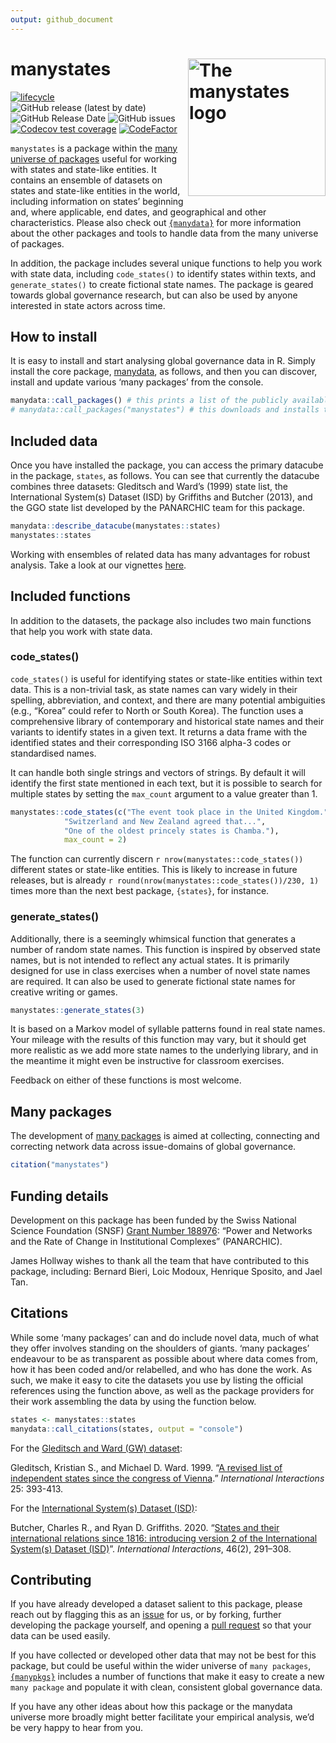 ```yaml
---
output: github_document
---
```

# manystates <img src="man/figures/manystates_hexlogo.png" alt="The manystates logo" align="right" width="220"/>

<!-- badges: start -->
[![lifecycle](https://img.shields.io/badge/lifecycle-stable-green.svg)](https://www.tidyverse.org/lifecycle/#stable)
![GitHub release (latest by date)](https://img.shields.io/github/v/release/globalgov/manystates)
![GitHub Release Date](https://img.shields.io/github/release-date/globalgov/manystates)
![GitHub issues](https://img.shields.io/github/issues-raw/globalgov/manystates)
[![Codecov test coverage](https://codecov.io/gh/globalgov/manystates/branch/main/graph/badge.svg)](https://app.codecov.io/gh/globalgov/manystates?branch=main)
[![CodeFactor](https://www.codefactor.io/repository/github/globalgov/manystates/badge)](https://www.codefactor.io/repository/github/globalgov/manystates)
<!-- badges: end -->

`manystates` is a package within the [many universe of packages](https://github.com/globalgov)
useful for working with states and state-like entities.
It contains an ensemble of datasets on states and 
state-like entities in the world,
including information on states' beginning and, where applicable, end dates,
and geographical and other characteristics. 
Please also check out [`{manydata}`](https://github.com/globalgov/manydata) for
more information about the other packages and tools to handle data from the
many universe of packages. 

In addition, the package includes several unique functions to help you work with
state data, including `code_states()` to identify states within texts,
and `generate_states()` to create fictional state names.
The package is geared towards global governance research, 
but can also be used by anyone interested in state actors across time. 

## How to install

It is easy to install and start analysing global governance data in R. 
Simply install the core package,
[manydata](https://github.com/globalgov/manydata), as follows,
and then you can discover, install and update various 'many packages' from the
console.

```r
manydata::call_packages() # this prints a list of the publicly available data packages currently available
# manydata::call_packages("manystates") # this downloads and installs the named package
```

## Included data

Once you have installed the package, you can access the primary datacube in the
package, `states`, as follows.
You can see that currently the datacube combines three datasets:
Gleditsch and Ward's (1999) state list,
the International System(s) Dataset (ISD) by Griffiths and Butcher (2013),
and the GGO state list developed by the PANARCHIC team for this package.

```r
manydata::describe_datacube(manystates::states)
manystates::states
```

Working with ensembles of related data has many advantages for robust analysis.
Take a look at our vignettes [here](https://globalgov.github.io/manydata/articles/user.html).

## Included functions

In addition to the datasets, the package also includes two main
functions that help you work with state data.

### code_states()

`code_states()` is useful for identifying states or state-like entities 
within text data.
This is a non-trivial task, as state names can vary widely in their
spelling, abbreviation, and context,
and there are many potential ambiguities (e.g., "Korea" could refer to
North or South Korea).
The function uses a comprehensive library of contemporary and historical 
state names and their variants to identify states in a given text.
It returns a data frame with the identified states and their
corresponding ISO 3166 alpha-3 codes or standardised names.

It can handle both single strings and vectors of strings.
By default it will identify the first state mentioned in each text,
but it is possible to search for multiple states by setting the
`max_count` argument to a value greater than 1.

```r
manystates::code_states(c("The event took place in the United Kingdom.", 
            "Switzerland and New Zealand agreed that...",
            "One of the oldest princely states is Chamba."),
            max_count = 2)
```

The function can currently discern `r nrow(manystates::code_states())` different states or state-like entities.
This is likely to increase in future releases,
but is already `r round(nrow(manystates::code_states())/230, 1)` times more than the next best package, `{states}`, for instance.

### generate_states()

Additionally, there is a seemingly whimsical function that generates
a number of random state names.
This function is inspired by observed state names,
but is not intended to reflect any actual states.
It is primarily designed for use in class exercises when a number of novel
state names are required.
It can also be used to generate fictional state names for
creative writing or games.

```r
manystates::generate_states(3)
```

It is based on a Markov model of syllable patterns found in real state names.
Your mileage with the results of this function may vary,
but it should get more realistic as we add more state names to the underlying library,
and in the meantime it might even be instructive for classroom exercises.

Feedback on either of these functions is most welcome.

## Many packages

The development of [many packages](https://github.com/globalgov/manydata) is aimed
at collecting, connecting and correcting network data across issue-domains of
global governance.


```r
citation("manystates")
```

## Funding details

Development on this package has been funded by the Swiss National Science Foundation (SNSF)
[Grant Number 188976](https://data.snf.ch/grants/grant/188976): 
"Power and Networks and the Rate of Change in Institutional Complexes" (PANARCHIC).

James Hollway wishes to thank all the team that have contributed to this package, 
including:
Bernard Bieri, Loic Modoux, Henrique Sposito, and Jael Tan.

## Citations

While some 'many packages' can and do include novel data,
much of what they offer involves standing on the shoulders of giants.
'many packages' endeavour to be as transparent as possible about where data
comes from, how it has been coded and/or relabelled, and who has done the work.
As such, we make it easy to cite the datasets you use
by listing the official references using the function above,
as well as the package providers for their work assembling the data
by using the function below.

```r
states <- manystates::states
manydata::call_citations(states, output = "console")
```

For the [Gleditsch and Ward (GW) dataset](http://ksgleditsch.com/statelist.html):

Gleditsch, Kristian S., and Michael D. Ward. 1999. “[A revised list of independent states since the congress of Vienna](https://doi.org/10.1080/03050629908434958).” _International Interactions_ 25: 393-413.

For the [International System(s) Dataset (ISD)](https://www.ryan-griffiths.com/data):

Butcher, Charles R., and Ryan D. Griffiths. 2020. "[States and their international relations since 1816: introducing version 2 of the International System(s) Dataset (ISD)](https://doi.org/10.1080/03050629.2020.1707199)". _International Interactions_, 46(2), 291–308.

## Contributing

If you have already developed a dataset salient to this package,
please reach out by flagging this as an [issue](https://github.com/globalgov/manystates/issues)
for us, or by forking, further developing the package yourself, and opening a
[pull request](https://github.com/globalgov/manystates/pulls)
so that your data can be used easily.

If you have collected or developed other data that may not be best for this
package, but could be useful within the wider universe of `many packages`, 
[`{manypkgs}`](https://github.com/globalgov/manypkgs) includes a number of
functions that make it easy to create a new `many package` and populate it with
clean, consistent global governance data.

If you have any other ideas about how this package or the manydata 
universe more broadly might better facilitate your empirical analysis, we'd be
very happy to hear from you.
